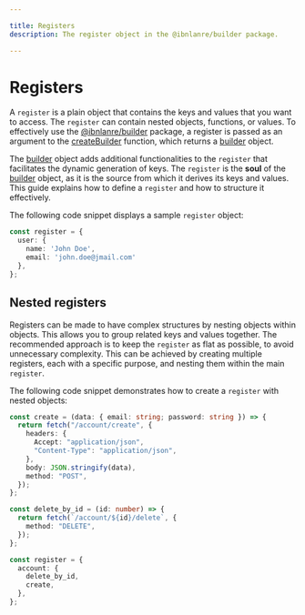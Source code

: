```yaml
---

title: Registers
description: The register object in the @ibnlanre/builder package.

---
```


# Registers

A `register` is a plain object that contains the keys and values that you want to access. The `register` can contain nested objects, functions, or values. To effectively use the [@ibnlanre/builder][1] package, a register is passed as an argument to the [createBuilder][2] function, which returns a [builder][3] object. 

The [builder][3] object adds additional functionalities to the `register` that facilitates the dynamic generation of keys. The `register` is the **soul** of the [builder][3] object, as it is the source from which it derives its keys and values. This guide explains how to define a `register` and how to structure it effectively.

The following code snippet displays a sample `register` object:

```typescript copy
const register = {
  user: {
    name: 'John Doe',
    email: 'john.doe@jmail.com'
  },
};
```

## Nested registers

Registers can be made to have complex structures by nesting objects within objects. This allows you to group related keys and values together. The recommended approach is to keep the `register` as flat as possible, to avoid unnecessary complexity. This can be achieved by creating multiple registers, each with a specific purpose, and nesting them within the main `register`.

The following code snippet demonstrates how to create a `register` with nested objects:

```typescript copy
const create = (data: { email: string; password: string }) => {
  return fetch("/account/create", {
    headers: {
      Accept: "application/json",
      "Content-Type": "application/json",
    },
    body: JSON.stringify(data),
    method: "POST",
  });
};

const delete_by_id = (id: number) => {
  return fetch(`/account/${id}/delete`, {
    method: "DELETE",
  });
};

const register = {
  account: {
    delete_by_id,
    create,
  },
};
```

[1]: /getting-started
[2]: /core-concepts/create-builder
[3]: /core-concepts/builder-object
[4]: /core-concepts/registers
